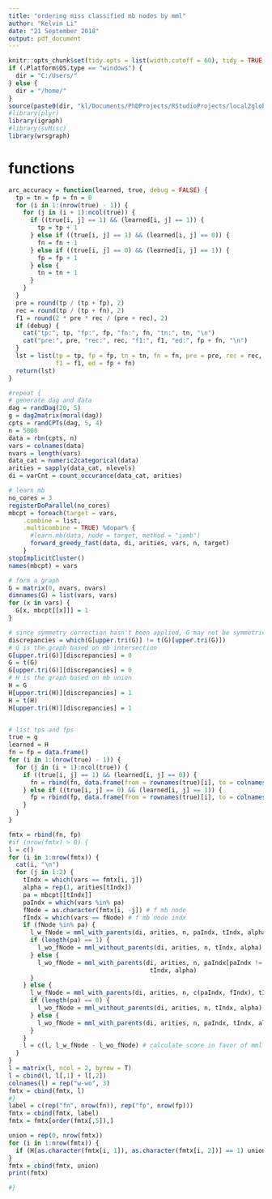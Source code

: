 ```yaml
---
title: "ordering miss classified mb nodes by mml"
author: "Kelvin Li"
date: "21 September 2018"
output: pdf_document
---
```


```r
knitr::opts_chunk$set(tidy.opts = list(width.cutoff = 60), tidy = TRUE, echo = F, eval = T)
if (.Platform$OS.type == "windows") {
  dir = "C:/Users/"
} else {
  dir = "/home/"
}
source(paste0(dir, "kl/Documents/PhDProjects/RStudioProjects/local2global/scripts/load_libraries.R"))
#library(plyr)
library(igraph)
#library(svMisc)
library(wrsgraph)
```

# functions 
```r
arc_accuracy = function(learned, true, debug = FALSE) {
  tp = tn = fp = fn = 0
  for (i in 1:(nrow(true) - 1)) {
    for (j in (i + 1):ncol(true)) {
      if ((true[i, j] == 1) && (learned[i, j] == 1)) {
        tp = tp + 1
      } else if ((true[i, j] == 1) && (learned[i, j] == 0)) {
        fn = fn + 1
      } else if ((true[i, j] == 0) && (learned[i, j] == 1)) {
        fp = fp + 1
      } else {
        tn = tn + 1
      }
    }
  }  
  pre = round(tp / (tp + fp), 2)
  rec = round(tp / (tp + fn), 2)
  f1 = round(2 * pre * rec / (pre + rec), 2)
  if (debug) {
    cat("tp:", tp, "fp:", fp, "fn:", fn, "tn:", tn, "\n")
    cat("pre:", pre, "rec:", rec, "f1:", f1, "ed:", fp + fn, "\n")
  }
  lst = list(tp = tp, fp = fp, tn = tn, fn = fn, pre = pre, rec = rec, 
             f1 = f1, ed = fp + fn)
  return(lst)
}

```


```r
#repeat {
# generate dag and data
dag = randDag(20, 5)
g = dag2matrix(moral(dag))
cpts = randCPTs(dag, 5, 4)
n = 5000
data = rbn(cpts, n)
vars = colnames(data)
nvars = length(vars)
data_cat = numeric2categorical(data)
arities = sapply(data_cat, nlevels)
di = varCnt = count_occurance(data_cat, arities)

# learn mb
no_cores = 3
registerDoParallel(no_cores)
mbcpt = foreach(target = vars,
    .combine = list,
    .multicombine = TRUE) %dopar% {
      #learn.mb(data, node = target, method = "iamb")
      forward_greedy_fast(data, di, arities, vars, n, target)
    }
stopImplicitCluster()
names(mbcpt) = vars

# form a graph
G = matrix(0, nvars, nvars)
dimnames(G) = list(vars, vars)
for (x in vars) {
  G[x, mbcpt[[x]]] = 1
}

# since symmetry correction hasn't been applied, G may not be symmetric
discrepancies = which(G[upper.tri(G)] != t(G)[upper.tri(G)])
# G is the graph based on mb intersection
G[upper.tri(G)][discrepancies] = 0
G = t(G)
G[upper.tri(G)][discrepancies] = 0
# H is the graph based on mb union
H = G
H[upper.tri(H)][discrepancies] = 1
H = t(H)
H[upper.tri(H)][discrepancies] = 1


# list tps and fps 
true = g
learned = H
fn = fp = data.frame()
for (i in 1:(nrow(true) - 1)) {
  for (j in (i + 1):ncol(true)) {
    if ((true[i, j] == 1) && (learned[i, j] == 0)) {
      fn = rbind(fn, data.frame(from = rownames(true)[i], to = colnames(true)[j]))
    } else if ((true[i, j] == 0) && (learned[i, j] == 1)) {
      fp = rbind(fp, data.frame(from = rownames(true)[i], to = colnames(true)[j]))
    } 
  }
} 

fmtx = rbind(fn, fp)
#if (nrow(fmtx) > 0) {
l = c()
for (i in 1:nrow(fmtx)) {
  cat(i, "\n")
  for (j in 1:2) {
    tIndx = which(vars == fmtx[i, j])
    alpha = rep(1, arities[tIndx])
    pa = mbcpt[[tIndx]]
    paIndx = which(vars %in% pa)
    fNode = as.character(fmtx[i, -j]) # f mb node
    fIndx = which(vars == fNode) # f mb node indx 
    if (fNode %in% pa) {
      l_w_fNode = mml_with_parents(di, arities, n, paIndx, tIndx, alpha)
      if (length(pa) == 1) {
        l_wo_fNode = mml_without_parents(di, arities, n, tIndx, alpha)
      } else {
        l_wo_fNode = mml_with_parents(di, arities, n, paIndx[paIndx != fIndx], 
                                       tIndx, alpha)
      }
    } else {
      l_w_fNode = mml_with_parents(di, arities, n, c(paIndx, fIndx), tIndx, alpha)
      if (length(pa) == 0) {
        l_wo_fNode = mml_without_parents(di, arities, n, tIndx, alpha)
      } else {
        l_wo_fNode = mml_with_parents(di, arities, n, paIndx, tIndx, alpha)  
      }
    }
    l = c(l, l_w_fNode - l_wo_fNode) # calculate score in favor of mml 
  }
}
l = matrix(l, ncol = 2, byrow = T)
l = cbind(l, l[,1] + l[,2])
colnames(l) = rep("w-wo", 3)
fmtx = cbind(fmtx, l)
#}
label = c(rep("fn", nrow(fn)), rep("fp", nrow(fp)))
fmtx = cbind(fmtx, label)
fmtx = fmtx[order(fmtx[,5]),]

union = rep(0, nrow(fmtx))
for (i in 1:nrow(fmtx)) {
  if (H[as.character(fmtx[i, 1]), as.character(fmtx[i, 2])] == 1) union[i] = 1
}
fmtx = cbind(fmtx, union)
print(fmtx)

#}
```


